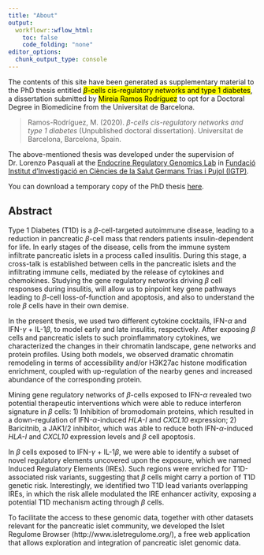 ```yaml
---
title: "About"
output:
  workflowr::wflow_html:
    toc: false
    code_folding: "none"
editor_options:
  chunk_output_type: console
---
```


The contents of this site have been generated as supplementary material to the PhD thesis entitled <mark>$\beta$-cells cis-regulatory networks and type 1 diabetes</mark>, a dissertation submitted by <mark>Mireia Ramos Rodríguez</mark> to opt for a Doctoral Degree in Biomedicine from the Universitat de Barcelona. 

> Ramos-Rodríguez, M. (2020). *$\beta$-cells cis-regulatory networks and type 1 diabetes* (Unpublished doctoral dissertation). Universitat de Barcelona, Barcelona, Spain.

The above-mentioned thesis was developed under the supervision of Dr. Lorenzo Pasquali at the
[Endocrine Regulatory Genomics Lab](https://www.endoregulatorygenomics.org/) in [Fundació Institut d’Investigació en Ciències de la Salut Germans Trias i Pujol (IGTP)](http://www.germanstrias.org/).

You can download a temporary copy of the PhD thesis [here](https://drive.google.com/file/d/15_peaNIS0-UKUEdL3ZCUSgCWtwrldMsi/view?usp=sharing).

## Abstract

Type 1 Diabetes (T1D) is a $\beta$-cell-targeted autoimmune disease, leading to a reduction in pancreatic $\beta$-cell mass that renders patients insulin-dependent for life.
In early stages of the disease, cells from the immune system infiltrate pancreatic islets in a process called insulitis.
During this stage, a cross-talk is established between cells in the pancreatic islets and the infiltrating immune cells, mediated by the release of cytokines and chemokines.
Studying the gene regulatory networks driving $\beta$ cell responses during insulitis, will allow us to pinpoint key gene pathways leading to $\beta$-cell loss-of-function and apoptosis, and also to understand the role $\beta$ cells have in their own demise.

In the present thesis, we used two different cytokine cocktails, IFN-$\alpha$ and IFN-$\gamma$ + IL-1$\beta$, to model early and late insulitis, respectively.
After exposing $\beta$ cells and pancreatic islets to such proinflammatory cytokines, we characterized the changes in their chromatin landscape, gene networks and protein profiles.
Using both models, we observed dramatic chromatin remodeling in terms of accessibility and/or H3K27ac histone modification enrichment, coupled with up-regulation of the nearby genes and increased abundance of the corresponding protein.

Mining gene regulatory networks of $\beta$-cells exposed to IFN-$\alpha$ revealed two potential therapeutic interventions which were able to reduce interferon signature in $\beta$ cells: 1) Inhibition of bromodomain proteins, which resulted in a down-regulation of IFN-$\alpha$-induced *HLA-I* and *CXCL10* expression; 2) Baricitnib, a JAK1/2 inhibitor, which was able to reduce both IFN-$\alpha$-induced *HLA-I* and *CXCL10* expression levels and $\beta$ cell apoptosis.

In $\beta$ cells exposed to IFN-$\gamma$ + IL-1$\beta$, we were able to identify a subset of novel regulatory elements uncovered upon the exposure, which we named Induced Regulatory Elements (IREs).
Such regions were enriched for T1D-associated risk variants, suggesting that $\beta$ cells might carry a portion of T1D genetic risk.
Interestingly, we identified two T1D lead variants overlapping IREs, in which the risk allele modulated the IRE enhancer activity, exposing a potential T1D mechanism acting through $\beta$ cells.

To facilitate the access to these genomic data, together with other datasets relevant for the pancreatic islet community, we developed the Islet Regulome Browser (http://www.isletregulome.org/), a free web application that allows exploration and integration of pancreatic islet genomic data.
